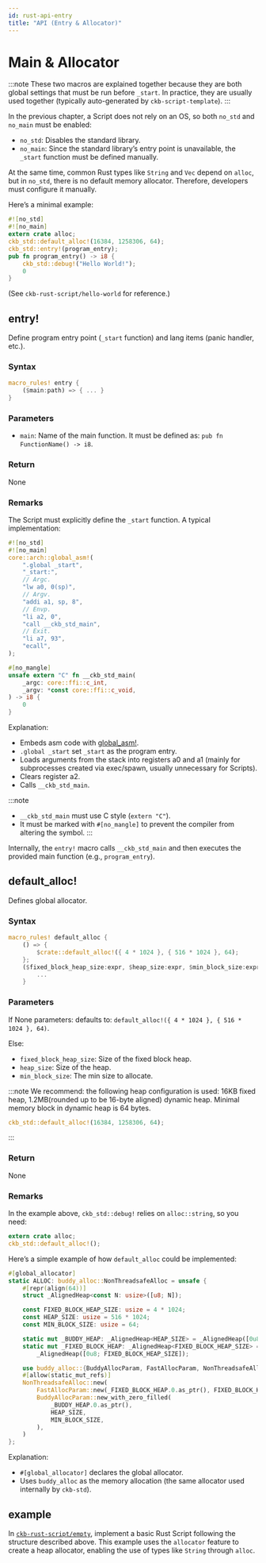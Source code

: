 ```yaml
---
id: rust-api-entry
title: "API (Entry & Allocator)"
---
```



# Main & Allocator

:::note
These two macros are explained together because they are both global settings that must be run before `_start`. In practice, they are usually used together (typically auto-generated by `ckb-script-template`).
:::

In the previous chapter, a Script does not rely on an OS, so both `no_std` and `no_main` must be enabled:

- `no_std`: Disables the standard library.
- `no_main`: Since the standard library’s entry point is unavailable, the `_start` function must be defined manually.

At the same time, common Rust types like `String` and `Vec` depend on `alloc`, but in `no_std`, there is no default memory allocator. Therefore, developers must configure it manually.

Here’s a minimal example:

```rust
#![no_std]
#![no_main]
extern crate alloc;
ckb_std::default_alloc!(16384, 1258306, 64);
ckb_std::entry!(program_entry);
pub fn program_entry() -> i8 {
    ckb_std::debug!("Hello World!");
    0
}
```

(See `ckb-rust-script/hello-world` for reference.)

## entry!

Define program entry point (`_start` function) and lang items (panic handler, etc.).

### Syntax

```rust
macro_rules! entry {
    ($main:path) => { ... }
}
```

### Parameters

- `main`: Name of the main function. It must be defined as: `pub fn FunctionName() -> i8`.

### Return

None

### Remarks

The Script must explicitly define the `_start` function. A typical implementation:

```rust
#![no_std]
#![no_main]
core::arch::global_asm!(
    ".global _start",
    "_start:",
    // Argc.
    "lw a0, 0(sp)",
    // Argv.
    "addi a1, sp, 8",
    // Envp.
    "li a2, 0",
    "call __ckb_std_main",
    // Exit.
    "li a7, 93",
    "ecall",
);

#[no_mangle]
unsafe extern "C" fn __ckb_std_main(
    _argc: core::ffi::c_int,
    _argv: *const core::ffi::c_void,
) -> i8 {
    0
}
```

Explanation:

- Embeds asm code with [global_asm!](https://doc.rust-lang.org/reference/inline-assembly.html).
- `.global _start` set `_start` as the program entry.
- Loads arguments from the stack into registers a0 and a1 (mainly for subprocesses created via exec/spawn, usually unnecessary for Scripts).
- Clears register a2.
- Calls `__ckb_std_main`.

:::note

- `__ckb_std_main` must use C style (`extern "C"`).
- It must be marked with `#[no_mangle]` to prevent the compiler from altering the symbol.
  :::

Internally, the `entry!` macro calls `__ckb_std_main` and then executes the provided main function (e.g., `program_entry`).

## default_alloc!

Defines global allocator.

### Syntax

```rust
macro_rules! default_alloc {
    () => {
        $crate::default_alloc!({ 4 * 1024 }, { 516 * 1024 }, 64);
    };
    ($fixed_block_heap_size:expr, $heap_size:expr, $min_block_size:expr) => {
        ...
    }
```

### Parameters

If None parameters: defaults to: `default_alloc!({ 4 * 1024 }, { 516 * 1024 }, 64)`.

Else:

- `fixed_block_heap_size`: Size of the fixed block heap.
- `heap_size`: Size of the heap.
- `min_block_size`: The min size to allocate.

:::note
We recommend:
the following heap configuration is used: 16KB fixed heap, 1.2MB(rounded up to be 16-byte aligned) dynamic heap. Minimal memory block in dynamic heap is 64 bytes.

```rust
ckb_std::default_alloc!(16384, 1258306, 64);
```

:::

### Return

None

### Remarks

In the example above, `ckb_std::debug!` relies on `alloc::string`, so you need:

```rust
extern crate alloc;
ckb_std::default_alloc!();
```

Here’s a simple example of how `default_alloc` could be implemented:

```rust
#[global_allocator]
static ALLOC: buddy_alloc::NonThreadsafeAlloc = unsafe {
    #[repr(align(64))]
    struct _AlignedHeap<const N: usize>([u8; N]);

    const FIXED_BLOCK_HEAP_SIZE: usize = 4 * 1024;
    const HEAP_SIZE: usize = 516 * 1024;
    const MIN_BLOCK_SIZE: usize = 64;

    static mut _BUDDY_HEAP: _AlignedHeap<HEAP_SIZE> = _AlignedHeap([0u8; HEAP_SIZE]);
    static mut _FIXED_BLOCK_HEAP: _AlignedHeap<FIXED_BLOCK_HEAP_SIZE> =
        _AlignedHeap([0u8; FIXED_BLOCK_HEAP_SIZE]);

    use buddy_alloc::{BuddyAllocParam, FastAllocParam, NonThreadsafeAlloc};
    #[allow(static_mut_refs)]
    NonThreadsafeAlloc::new(
        FastAllocParam::new(_FIXED_BLOCK_HEAP.0.as_ptr(), FIXED_BLOCK_HEAP_SIZE),
        BuddyAllocParam::new_with_zero_filled(
            _BUDDY_HEAP.0.as_ptr(),
            HEAP_SIZE,
            MIN_BLOCK_SIZE,
        ),
    )
};
```

Explanation:

- `#[global_allocator]` declares the global allocator.
- Uses `buddy_alloc` as the memory allocation (the same allocator used internally by `ckb-std`).

## example

In [`ckb-rust-script/empty`](https://github.com/nervosnetwork/docs.nervos.org/tree/v2/examples/rust-script-examples/contracts/empty), implement a basic Rust Script following the structure described above. This example uses the `allocator` feature to create a heap allocator, enabling the use of types like `String` through `alloc`.
